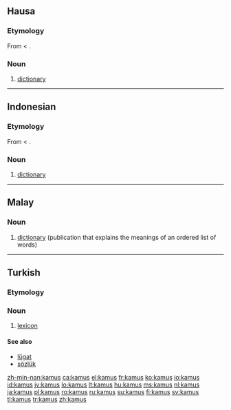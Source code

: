 ==Hausa==

===Etymology===
From {{etyl|ar|ha}} {{term|قاموس|tr=qāmūs|sc=Arab|lang=ar}} < {{etyl|grc|ha}} {{term|ὠκεανός|tr=ōkeanós|sc=polytonic|lang=grc}}.

===Noun===
{{infl|ha|noun}}

# [[dictionary]]

----

==Indonesian==

===Etymology===
From {{etyl|ar|id}} {{term|قاموس|tr=qāmūs|sc=Arab|lang=ar}} < {{etyl|grc|id}} {{term|ὠκεανός|tr=ōkeanós|sc=polytonic|lang=grc}}.

===Noun===
{{infl|id|noun}}

# [[dictionary]]

----

==Malay==

===Noun===
{{infl|ms|noun}}

# [[dictionary]] (publication that explains the meanings of an ordered list of words)

{{tbot entry|Malay|dictionary|2009|January|ms}}

----

==Turkish==

===Etymology===
{{etyl|ar|tr}} {{term|lang=ar|قاموس|tr=qāmūs}}

===Noun===
{{infl|tr|noun}}

# [[lexicon]]

====See also====
* [[lügat]]
* [[sözlük]]

[[zh-min-nan:kamus]]
[[ca:kamus]]
[[el:kamus]]
[[fr:kamus]]
[[ko:kamus]]
[[io:kamus]]
[[id:kamus]]
[[jv:kamus]]
[[lo:kamus]]
[[lt:kamus]]
[[hu:kamus]]
[[ms:kamus]]
[[nl:kamus]]
[[ja:kamus]]
[[pl:kamus]]
[[ro:kamus]]
[[ru:kamus]]
[[su:kamus]]
[[fi:kamus]]
[[sv:kamus]]
[[tl:kamus]]
[[tr:kamus]]
[[zh:kamus]]